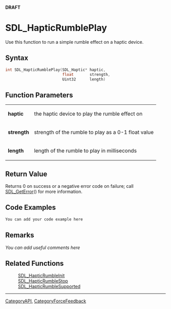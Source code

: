 <span color="red">'''DRAFT'''</span>

= SDL_HapticRumblePlay =
Use this function to run a simple rumble effect on a haptic device.


== Syntax ==
<syntaxhighlight lang='c++'>
int SDL_HapticRumblePlay(SDL_Haptic* haptic,
                         float       strength,
                         Uint32      length)
</syntaxhighlight>

== Function Parameters ==
{|
|'''haptic'''
|the haptic device to play the rumble effect on
|-
|'''strength'''
|strength of the rumble to play as a 0-1 float value
|-
|'''length'''
|length of the rumble to play in milliseconds
|}

== Return Value ==
Returns 0 on success or a negative error code on failure; call [[SDL_GetError]]() for more information.

== Code Examples ==
<syntaxhighlight lang='c++'>
You can add your code example here
</syntaxhighlight>

== Remarks ==
''You can add useful comments here''

== Related Functions ==
:[[SDL_HapticRumbleInit]]
:[[SDL_HapticRumbleStop]]
:[[SDL_HapticRumbleSupported]]

----
[[CategoryAPI]], [[CategoryForceFeedback]]
